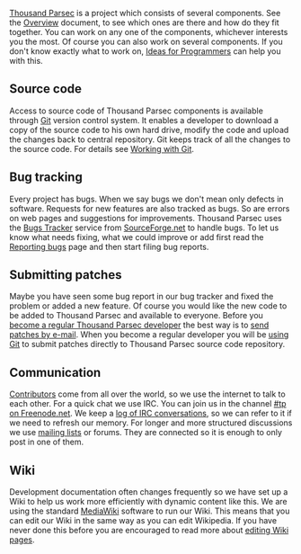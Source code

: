 [http://www.thousandparsec.net/tp/ Thousand Parsec] is a project which consists of several components. See the [[Overview]] document, to see which ones are there and how do they fit together. You can work on any one of the components, whichever interests you the most. Of course you can also work on several components. If you don't know exactly what to work on, [[Ideas for Programmers]] can help you with this.

== Source code ==

Access to source code of Thousand Parsec components is available through [http://git.or.cz/ Git] version control system. It enables a developer to download a copy of the source code to his own hard drive, modify the code and upload the changes back to central repository. Git keeps track of all the changes to the source code. For details see [[Working with Git]].

== Bug tracking ==

Every project has bugs. When we say bugs we don't mean only defects in software. Requests for new features are also tracked as bugs. So are errors on web pages and suggestions for improvements. Thousand Parsec uses the [http://sourceforge.net/tracker/?group_id=132078&atid=723099 Bugs Tracker] service from [http://sourceforge.net/ SourceForge.net] to handle bugs. To let us know what needs fixing, what we could improve or add first read the [[Reporting bugs]] page and then start filing bug reports.

== Submitting patches ==

Maybe you have seen some bug report in our bug tracker and fixed the problem or added a new feature. Of course you would like the new code to be added to Thousand Parsec and available to everyone. Before you [[Becoming a regular developer|become a regular Thousand Parsec developer]] the best way is to [[Sending patches by e-mail|send patches by e-mail]]. When you become a regular developer you will be [[Working with Git|using Git]] to submit patches directly to Thousand Parsec source code repository.

== Communication ==

[[Who_is_Who_in_Thousand_Parsec|Contributors]] come from all over the world, so we use the internet to talk to each other. For a quick chat we use IRC. You can join us in the channel [irc://chat.freenode.net/#tp #tp on Freenode.net]. We keep a [http://www.thousandparsec.net/~irc/logs/ log of IRC conversations], so we can refer to it if we need to refresh our memory. For longer and more structured discussions we use [http://www.thousandparsec.net/tp/mailman.php/listinfo/ mailing lists] or forums. They are connected so it is enough to only post in one of them.

== Wiki ==

Development documentation often changes frequently so we have set up a Wiki to help us work more efficiently with dynamic content like this. We are using the standard [http://www.mediawiki.org/ MediaWiki] software to run our Wiki. This means that you can edit our Wiki in the same way as you can edit Wikipedia. If you have never done this before you are encouraged to read more about [http://meta.wikimedia.org/wiki/Help:Editing editing Wiki pages].